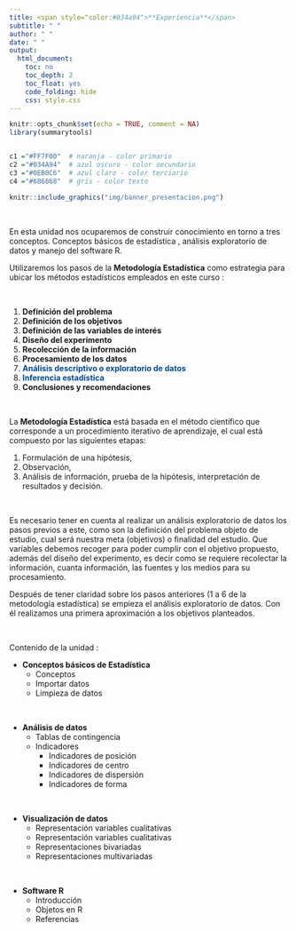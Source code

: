 ```yaml
---
title: <span style="color:#034a94">**Experiencia**</span>
subtitle: " "
author: " "
date: " "
output:
  html_document:
    toc: no
    toc_depth: 2
    toc_float: yes
    code_folding: hide
    css: style.css
---
```


```r
knitr::opts_chunk$set(echo = TRUE, comment = NA)
library(summarytools)


c1 ="#FF7F00"  # naranja - color primario 
c2 ="#034A94"  # azul oscuro - color secundario
c3 ="#0EB0C6"  # azul claro - color terciario
c4 ="#686868"  # gris - color texto
```


```r
knitr::include_graphics("img/banner_presentacion.png")
```


</br>

En esta unidad nos ocuparemos de construir conocimiento en torno a tres conceptos. Conceptos básicos de estadística , análisis exploratorio de datos y  manejo del software R. 

Utilizaremos los pasos de la **Metodología Estadística** como estrategia para ubicar los métodos estadísticos empleados en este curso :

<br/>

<div class="content-box-blue">
1. **Definición del problema**
2. **Definición de los objetivos**
3. **Definición de las variables de interés**
4. **Diseño del experimento**
5. **Recolección de la información**
6. **Procesamiento de los datos**
7. <span style="color:#034A94">**Análisis descriptivo o exploratorio de datos**</span>
<!-- #####    <span style="color:#C9C9C9">**Probabilidad**</span> -->
<!-- #####    <span style="color:#C9C9C9">**Variable aleatoria**</span> -->
8. <span style="color:#034A94">**Inferencia estadística**</span>
9. **Conclusiones y recomendaciones**
</div>

<br/>

La **Metodología Estadística** está basada en el método científico que corresponde a un procedimiento iterativo de aprendizaje, el cual está compuesto por las siguientes etapas: 

1. Formulación de una hipótesis, 
2. Observación, 
3. Análisis de información, prueba de la hipótesis, interpretación de resultados y decisión.

<br/>

Es necesario tener en cuenta al realizar un análisis exploratorio de datos los pasos previos a este, como son la definición del problema objeto de estudio, cual será nuestra meta (objetivos) o finalidad del estudio. Que variables debemos recoger para poder cumplir con el objetivo propuesto, además del diseño del experimento, es decir como se requiere recolectar la información, cuanta información, las fuentes y los medios para su procesamiento.

Después de tener claridad sobre los pasos anteriores (1 a 6 de la metodología estadística) se empieza el análisis exploratorio de datos. Con él realizamos una primera aproximación a los objetivos planteados. 


<br/>

Contenido de la unidad :

* **Conceptos básicos de Estadística**
  * Conceptos
  * Importar datos
  * Limpieza de datos
  

<br/>

* **Análisis de datos**
  * Tablas de contingencia
  * Indicadores
    * Indicadores de posición
    * Indicadores de centro
    * Indicadores de dispersión
    * Indicadores de forma
    
<br/>    
    
* **Visualización de datos**
  * Representación variables cualitativas
  * Representación variables cualitativas
  * Representaciones bivariadas
  * Representaciones multivariadas

<br/>

* **Software R**
  * Introducción
  * Objetos en R
  * Referencias 
  
  


